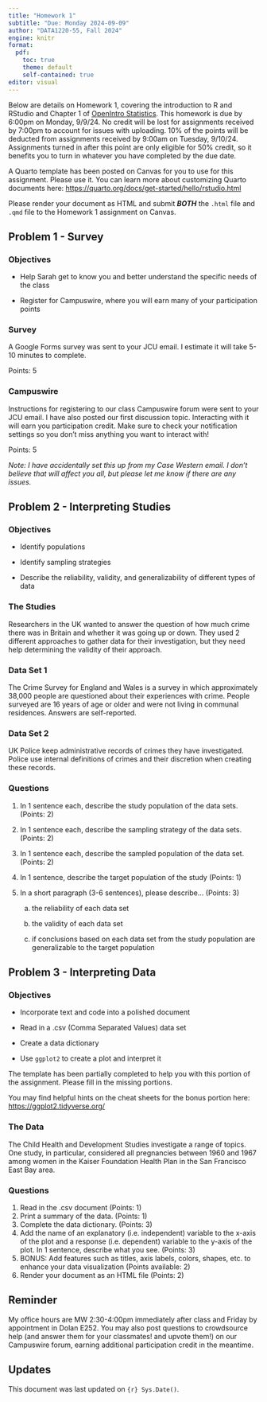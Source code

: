 ```yaml
---
title: "Homework 1"
subtitle: "Due: Monday 2024-09-09"
author: "DATA1220-55, Fall 2024"
engine: knitr
format: 
  pdf:
    toc: true
    theme: default
    self-contained: true
editor: visual
---
```


Below are details on Homework 1, covering the introduction to R and RStudio and Chapter 1 of [OpenIntro Statistics](https://www.openintro.org/book/os/). This homework is due by 6:00pm on Monday, 9/9/24. No credit will be lost for assignments received by 7:00pm to account for issues with uploading. 10% of the points will be deducted from assignments received by 9:00am on Tuesday, 9/10/24. Assignments turned in after this point are only eligible for 50% credit, so it benefits you to turn in whatever you have completed by the due date.

A Quarto template has been posted on Canvas for you to use for this assignment. Please use it. You can learn more about customizing Quarto documents here: <https://quarto.org/docs/get-started/hello/rstudio.html>

Please render your document as HTML and submit ***BOTH*** the `.html` file and `.qmd` file to the Homework 1 assignment on Canvas.

## Problem 1 - Survey

### Objectives

-   Help Sarah get to know you and better understand the specific needs of the class

-   Register for Campuswire, where you will earn many of your participation points

### Survey

A Google Forms survey was sent to your JCU email. I estimate it will take 5-10 minutes to complete.

Points: 5

### Campuswire

Instructions for registering to our class Campuswire forum were sent to your JCU email. I have also posted our first discussion topic. Interacting with it will earn you participation credit. Make sure to check your notification settings so you don't miss anything you want to interact with!

Points: 5

*Note: I have accidentally set this up from my Case Western email. I don't believe that will affect you all, but please let me know if there are any issues.*

## Problem 2 - Interpreting Studies

### Objectives

-   Identify populations

-   Identify sampling strategies

-   Describe the reliability, validity, and generalizability of different types of data

### The Studies

Researchers in the UK wanted to answer the question of how much crime there was in Britain and whether it was going up or down. They used 2 different approaches to gather data for their investigation, but they need help determining the validity of their approach.

### Data Set 1

The Crime Survey for England and Wales is a survey in which approximately 38,000 people are questioned about their experiences with crime. People surveyed are 16 years of age or older and were not living in communal residences. Answers are self-reported.

### Data Set 2

UK Police keep administrative records of crimes they have investigated. Police use internal definitions of crimes and their discretion when creating these records.

### Questions

1.  In 1 sentence each, describe the study population of the data sets. (Points: 2)

2.  In 1 sentence each, describe the sampling strategy of the data sets. (Points: 2)

3.  In 1 sentence each, describe the sampled population of the data set. (Points: 2)

4.  In 1 sentence, describe the target population of the study (Points: 1)

5.  In a short paragraph (3-6 sentences), please describe... (Points: 3)

    a.  the reliability of each data set

    b.  the validity of each data set

    c.  if conclusions based on each data set from the study population are generalizable to the target population

## Problem 3 - Interpreting Data

### Objectives

-   Incorporate text and code into a polished document

-   Read in a .csv (Comma Separated Values) data set

-   Create a data dictionary

-   Use `ggplot2` to create a plot and interpret it

The template has been partially completed to help you with this portion of the assignment. Please fill in the missing portions.

You may find helpful hints on the cheat sheets for the bonus portion here: <https://ggplot2.tidyverse.org/>

### The Data

The Child Health and Development Studies investigate a range of topics. One study, in particular, considered all pregnancies between 1960 and 1967 among women in the Kaiser Foundation Health Plan in the San Francisco East Bay area.

### Questions

1.  Read in the .csv document (Points: 1)
2.  Print a summary of the data. (Points: 1)
3.  Complete the data dictionary. (Points: 3)
4.  Add the name of an explanatory (i.e. independent) variable to the x-axis of the plot and a response (i.e. dependent) variable to the y-axis of the plot. In 1 sentence, describe what you see. (Points: 3)
5.  BONUS: Add features such as titles, axis labels, colors, shapes, etc. to enhance your data visualization (Points available: 2)
6.  Render your document as an HTML file (Points: 2)

## Reminder

My office hours are MW 2:30-4:00pm immediately after class and Friday by appointment in Dolan E252. You may also post questions to crowdsource help (and answer them for your classmates! and upvote them!) on our Campuswire forum, earning additional participation credit in the meantime.

## Updates

This document was last updated on `{r} Sys.Date()`.
